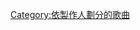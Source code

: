{{Category explanation|'''[[A.G.庫克|A.G.庫克]]'''制作的歌曲。關於A.G.庫克創作或聯合創作的歌曲，請見「[[:Category:A.G.庫克創作的歌曲|:Category:A.G.庫克創作的歌曲]]」}}

[[Category:依製作人劃分的歌曲|Category:依製作人劃分的歌曲]]